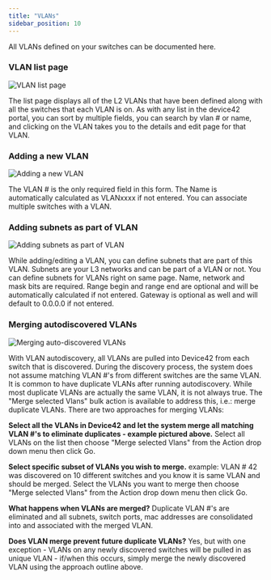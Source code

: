 ```yaml
---
title: "VLANs"
sidebar_position: 10
---
```


All VLANs defined on your switches can be documented here.

### VLAN list page

![VLAN list page](/assets/images/wpid4655-media_1328985067670.png)

The list page displays all of the L2 VLANs that have been defined along with all the switches that each VLAN is on. As with any list in the device42 portal, you can sort by multiple fields, you can search by vlan # or name, and clicking on the VLAN takes you to the details and edit page for that VLAN.

### Adding a new VLAN

![Adding a new VLAN](/assets/images/wpid4653-media_1328979126014.png)

The VLAN # is the only required field in this form. The Name is automatically calculated as VLANxxxx if not entered. You can associate multiple switches with a VLAN.

### Adding subnets as part of VLAN

![Adding subnets as part of VLAN](/assets/images/wpid4654-media_1328981491030.png)

While adding/editing a VLAN, you can define subnets that are part of this VLAN. Subnets are your L3 networks and can be part of a VLAN or not. You can define subnets for VLANs right on same page. Name, network and mask bits are required. Range begin and range end are optional and will be automatically calculated if not entered. Gateway is optional as well and will default to 0.0.0.0 if not entered.

### Merging autodiscovered VLANs

![Merging auto-discovered VLANs](/assets/images/wpid4656-Merging_auto-discovered_VLANs.png)

With VLAN autodiscovery, all VLANs are pulled into Device42 from each switch that is discovered. During the discovery process, the system does not assume matching VLAN #'s from different switches are the same VLAN. It is common to have duplicate VLANs after running autodiscovery. While most duplicate VLANs are actually the same VLAN, it is not always true. The "Merge selected Vlans" bulk action is available to address this, i.e.: merge duplicate VLANs. There are two approaches for merging VLANs:

**Select all the VLANs in Device42 and let the system merge all matching VLAN #'s to eliminate duplicates - example pictured above.** Select all VLANs on the list then choose "Merge selected Vlans" from the Action drop down menu then click Go.

**Select specific subset of VLANs you wish to merge.** example: VLAN # 42 was discovered on 10 different switches and you know it is same VLAN and should be merged. Select the VLANs you want to merge then choose "Merge selected Vlans" from the Action drop down menu then click Go.

**What happens when VLANs are merged?** Duplicate VLAN #'s are eliminated and all subnets, switch ports, mac addresses are consolidated into and associated with the merged VLAN.

**Does VLAN merge prevent future duplicate VLANs?** Yes, but with one exception - VLANs on any newly discovered switches will be pulled in as unique VLAN - if/when this occurs, simply merge the newly discovered VLAN using the approach outline above.
